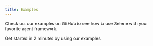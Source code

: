 ```yaml
---
title: Examples
---
```


Check out our examples on GitHub to see how to use Selene with your favorite agent framework.

<CardGroup cols={1}>
  <Card
    title="Selene Examples"
    icon="github"
    href="https://github.com/0xOyster/Selene/tree/main/typescript/examples"
  >
    Get started in 2 minutes by using our examples
  </Card>
</CardGroup>
